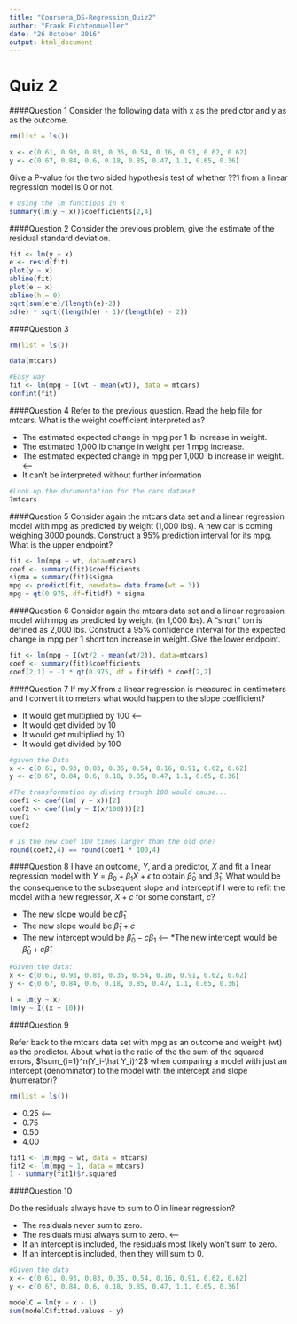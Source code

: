 ```yaml
---
title: "Coursera_DS-Regression_Quiz2"
author: "Frank Fichtenmueller"
date: "26 October 2016"
output: html_document
---
```


# Quiz 2


####Question 1
Consider the following data with x as the predictor and y as as the outcome.

```r
rm(list = ls())
```

```r
x <- c(0.61, 0.93, 0.83, 0.35, 0.54, 0.16, 0.91, 0.62, 0.62)
y <- c(0.67, 0.84, 0.6, 0.18, 0.85, 0.47, 1.1, 0.65, 0.36)
```

Give a P-value for the two sided hypothesis test of whether ??1 from a linear regression model is 0 or not.

```r
# Using the lm functions in R
summary(lm(y ~ x))$coefficients[2,4]
```

####Question 2
Consider the previous problem, give the estimate of the residual standard deviation.
```r
fit <- lm(y ~ x)
e <- resid(fit)
plot(y ~ x)
abline(fit)
plot(e ~ x)
abline(h = 0)
sqrt(sum(e*e)/(length(e)-2))
sd(e) * sqrt((length(e) - 1)/(length(e) - 2))
```

####Question 3
```r
rm(list = ls())
```

```r
data(mtcars)

#Easy way
fit <- lm(mpg ~ I(wt - mean(wt)), data = mtcars)
confint(fit)
```


####Question 4
Refer to the previous question. Read the help file for mtcars. What is the weight coefficient interpreted as?

* The estimated expected change in mpg per 1 lb increase in weight.
* The estimated 1,000 lb change in weight per 1 mpg increase.
* The estimated expected change in mpg per 1,000 lb increase in weight. <--
* It can't be interpreted without further information

```r
#Look up the documentation for the cars dataset
?mtcars
```



####Question 5
Consider again the mtcars data set and a linear regression model with mpg as predicted by weight (1,000 lbs). A new car is coming weighing 3000 pounds. 
Construct a 95% prediction interval for its mpg. What is the upper endpoint?

```r
fit <- lm(mpg ~ wt, data=mtcars)
coef <- summary(fit)$coefficients
sigma = summary(fit)$sigma
mpg <- predict(fit, newdata= data.frame(wt = 3))
mpg + qt(0.975, df=fit$df) * sigma

```


####Question 6
Consider again the mtcars data set and a linear regression model with mpg as predicted by weight (in 1,000 lbs). A "short" ton is defined as 2,000 lbs. Construct a 95% confidence interval for the expected change in mpg per 1 short ton increase in weight. Give the lower endpoint.

```r
fit <- lm(mpg ~ I(wt/2 - mean(wt/2)), data=mtcars)
coef <- summary(fit)$coefficients
coef[2,1] + -1 * qt(0.975, df = fit$df) * coef[2,2]

```


####Question 7 
If my $X$ from a linear regression is measured in centimeters and I convert it to meters what would happen to the slope coefficient?

* It would get multiplied by 100 <--
* It would get divided by 10
* It would get multiplied by 10
* It would get divided by 100

```r
#given the Data
x <- c(0.61, 0.93, 0.83, 0.35, 0.54, 0.16, 0.91, 0.62, 0.62)
y <- c(0.67, 0.84, 0.6, 0.18, 0.85, 0.47, 1.1, 0.65, 0.36)

#The transformation by diving trough 100 would cause...
coef1 <- coef(lm( y ~ x))[2]
coef2 <- coef(lm(y ~ I(x/100)))[2]
coef1
coef2
```
```r
# Is the new coef 100 times larger than the old one?
round(coef2,4) == round(coef1 * 100,4)
```


####Question 8
I have an outcome, $Y$, and a predictor, $X$ and fit a linear regression model with $Y=\beta_0+\beta_1X+\epsilon$ to obtain $\hat\beta_0$ and $\hat\beta_1$. What would be the consequence to the subsequent slope and intercept if I were to refit the model with a new regressor, $X+c$ for some constant, $c$?

* The new slope would be $c\hat\beta_1$
* The new slope would be $\hat\beta_1+c$
* The new intercept would be $\hat\beta_0-c\beta_1$ <--
*The new intercept would be $\hat\beta_0+c\hat\beta_1$

```r
#Given the data:
x <- c(0.61, 0.93, 0.83, 0.35, 0.54, 0.16, 0.91, 0.62, 0.62)
y <- c(0.67, 0.84, 0.6, 0.18, 0.85, 0.47, 1.1, 0.65, 0.36)

l = lm(y ~ x)
lm(y ~ I((x + 10)))

```

####Question 9

Refer back to the mtcars data set with mpg as an outcome and weight (wt) as the predictor. About what is the ratio of the the sum of the squared errors, $\sum_{i=1}^n(Y_i-\hat Y_i)^2$ when comparing a model with just an intercept (denominator) to the model with the intercept and slope (numerator)?
```r
rm(list = ls())

```


* 0.25 <--
* 0.75
* 0.50
* 4.00

```r
fit1 <- lm(mpg ~ wt, data = mtcars)
fit2 <- lm(mpg ~ 1, data = mtcars)
1 - summary(fit1)$r.squared
```


####Question 10

Do the residuals always have to sum to 0 in linear regression?

* The residuals never sum to zero.
* The residuals must always sum to zero. <--
* If an intercept is included, the residuals most likely won't sum to zero.
* If an intercept is included, then they will sum to 0. 

```r
#Given the data
x <- c(0.61, 0.93, 0.83, 0.35, 0.54, 0.16, 0.91, 0.62, 0.62)
y <- c(0.67, 0.84, 0.6, 0.18, 0.85, 0.47, 1.1, 0.65, 0.36)

modelC = lm(y ~ x - 1)
sum(modelC$fitted.values - y)
```

